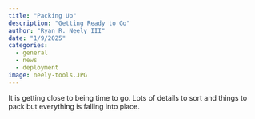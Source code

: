 ```yaml
---
title: "Packing Up"
description: "Getting Ready to Go"
author: "Ryan R. Neely III"
date: "1/9/2025"
categories:
  - general
  - news
  - deployment
image: neely-tools.JPG
---
```


It is getting close to being time to go. Lots of details to sort and things to pack but everything is falling into place.